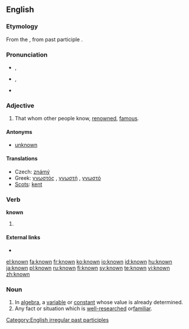 ==English==

{{rank|person|case|fact|314|known|thee|hope|er}}

===Etymology===
From the {{ME.}}, from {{OE.}} past participle {{term|cnawen|cnāwen}}.

===Pronunciation===
*{{a|[[Received Pronunciation|UK]]}} {{IPA|/nəʊn/}}, {{SAMPA|/n@Un/}}
*{{a|[[General American|US]]}} {{IPA|/nɔʊn/}}, {{SAMPA|/noUn/}}
*{{audio|en-us-known.ogg|Audio (US)}}

===Adjective===
{{en-adj}}

# That whom other people know, [[renowned]], [[famous]].

====Antonyms====
*[[unknown]]

====Translations====
{{trans-top|that whom other people know, renowned, famous}}
*Czech: [[známý]] {{m}}
*Greek: [[γνωστός]] {{m}}, [[γνωστή]] {{f}}, [[γνωστό]] {{n}}
*[[Scots]]: [[kent]]
{{trans-mid}}
{{trans-bottom}}

===Verb===
'''known'''

# {{past participle of|[[know]]}}

====External links====
*{{pedialite|know}}

[[Category:English irregular past participles]]

[[el:known]]
[[fa:known]]
[[fr:known]]
[[ko:known]]
[[io:known]]
[[id:known]]
[[hu:known]]
[[ja:known]]
[[pl:known]]
[[ru:known]]
[[fi:known]]
[[sv:known]]
[[te:known]]
[[vi:known]]
[[zh:known]]

===Noun===

{{en-noun}}
# In [[algebra]], a [[variable]] or [[constant]] whose value is already determined.
# Any fact or situation which is [[well-researched]] or[[familiar]].